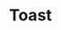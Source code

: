 ---
title: Toast
description: ''
draft: true
repo: https://github.com
accessibility: https://github.com
---